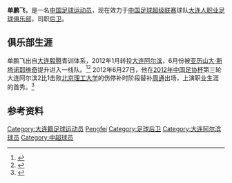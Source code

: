 {{Infobox football biography
| playername= 单鹏飞
| image =
| fullname = 单鹏飞
| dateofbirth = {{Birth date and age|1993|5|7}}
| cityofbirth = [[辽宁省|辽宁省]][[大连市|大连市]]
| countryofbirth = [[中国|中国]]
| currentclub = [[大连人职业足球俱乐部|大连人职业足球俱乐部]]
| clubnumber = 25
| height = {{height|m=1.84}}
| position = [[后卫_(足球)|后卫]]
| youthyears1 =
| youthclubs1 = [[哈尔滨毅腾足球俱乐部|大连毅腾]]
| youthyears2 = 2012
| youthclubs2 = [[大连阿尔滨足球俱乐部|大连阿尔滨]]
| years1 = 2012-
| clubs1 = [[大连阿尔滨足球俱乐部|大连阿尔滨]]
| caps1 = 0
| goals1 = 0
| nationalyears1 =
| nationalteam1 = 
| nationalcaps1 = 
| nationalgoals1 = 
| pcupdate = 2013年1月1日
| ntupdate = 
}}

'''单鹏飞'''{{BD|1993年|5月7日|||Shan, Pengfei}}，是一名[[中国|中国]][[足球|足球]][[运动员|运动员]]，现在效力于[[中国足球超级联赛|中国足球超级联赛]]球队[[大连人职业足球俱乐部|大连人职业足球俱乐部]]，司职[[后卫_(足球)|后卫]]。

==俱乐部生涯==
单鹏飞出自[[哈尔滨毅腾足球俱乐部|大连毅腾]]青训体系，2012年1月转投[[大连阿尔滨足球俱乐部|大连阿尔滨]]，6月份被[[亚历山大·斯塔诺耶维奇|亚历山大·斯塔诺耶维奇]]提升进入一线队。<ref>{{Cite web |url=http://www.chinadaily.com.cn/micro-reading/dzh/2012-06-04/content_6088627.html |title=阿尔滨集训考察三大新人 U19国青小将潜力无限 |accessdate=2013-08-29 |archive-date=2013-08-29 |archive-url=https://archive.is/20130829023452/http://www.chinadaily.com.cn/micro-reading/dzh/2012-06-04/content_6088627.html |dead-url=yes }}</ref><ref>{{Cite web |url=http://www.sport.gov.cn/n16/n33193/n33223/n34884/n2283573/n3340111.files/n3340282.pdf |title=《2012 万达广场中国足球协会超级级联赛秩序册》增补与勘正 |access-date=2013-08-29 |archive-date=2016-03-04 |archive-url=https://web.archive.org/web/20160304002736/http://www.sport.gov.cn/n16/n33193/n33223/n34884/n2283573/n3340111.files/n3340282.pdf |dead-url=no }}</ref> 2012年6月27日，他在[[2012年中国足协杯|2012年中国足协杯]]第三轮大连阿尔滨2比1击败[[北京理工大学足球俱乐部|北京理工大学]]的伤停补时阶段替补[[周通_(足球运动员)|周通]]出场，上演职业生涯的首秀。<ref>{{Cite web |url=http://sports.21cn.com/national/chinao/2012/06/28/12236765.shtml |title=实录-【足协杯】阿尔滨2-1北理工 胡兆军周通破门 |accessdate=2013-08-29 |archive-date=2016-03-04 |archive-url=https://web.archive.org/web/20160304121801/http://sports.21cn.com/national/chinao/2012/06/28/12236765.shtml |dead-url=yes }}</ref>

==参考资料==
{{reflist}}

{{2013年中超分类名单大连阿尔滨}}
{{2014年中超分类名单大连}}
{{2015年中甲分类名单大连}}
{{2016年中甲分类名单大连一方}}
{{2017年中甲分类名单大连一方}}
{{2018年中超分类名单大连一方}}
{{2019年中超分类名单大连一方}}

{{DEFAULTSORT:Shan, Pengfei}}
[[Category:大连籍足球运动员|Category:大连籍足球运动员]]
[[Category:单姓|Pengfei]]
[[Category:足球后卫|Category:足球后卫]]
[[Category:大连阿尔滨球员|Category:大连阿尔滨球员]]
[[Category:中超球员|Category:中超球员]]